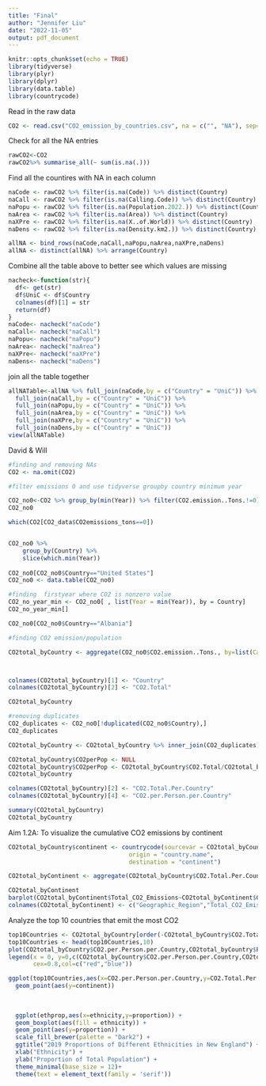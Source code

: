 ```yaml
---
title: "Final"
author: "Jennifer Liu"
date: "2022-11-05"
output: pdf_document
---
```


```r
knitr::opts_chunk$set(echo = TRUE)
library(tidyverse)
library(plyr)
library(dplyr)
library(data.table)
library(countrycode)
```

Read in the raw data
```r
CO2 <- read.csv("CO2_emission_by_countries.csv", na = c("", "NA"), sep=",")
```

Check for all the NA entries
```r
rawCO2<-CO2 
rawCO2%>% summarise_all(~ sum(is.na(.)))
```

Find all the countires with NA in each column
```r
naCode <- rawCO2 %>% filter(is.na(Code)) %>% distinct(Country) 
naCall <- rawCO2 %>% filter(is.na(Calling.Code)) %>% distinct(Country)
naPopu <- rawCO2 %>% filter(is.na(Population.2022.)) %>% distinct(Country)
naArea <- rawCO2 %>% filter(is.na(Area)) %>% distinct(Country)
naXPre <- rawCO2 %>% filter(is.na(X..of.World)) %>% distinct(Country)
naDens <- rawCO2 %>% filter(is.na(Density.km2.)) %>% distinct(Country)

allNA <- bind_rows(naCode,naCall,naPopu,naArea,naXPre,naDens)
allNA <- distinct(allNA) %>% arrange(Country)
```

Combine all the table above to better see which values are missing
```r
nacheck<-function(str){
  df<- get(str)
  df$UniC <- df$Country
  colnames(df)[1] = str
  return(df)
}
naCode<- nacheck("naCode")
naCall<- nacheck("naCall")
naPopu<- nacheck("naPopu")
naArea<- nacheck("naArea")
naXPre<- nacheck("naXPre")
naDens<- nacheck("naDens")
```

join all the table together
```r
allNATable<-allNA %>% full_join(naCode,by = c("Country" = "UniC")) %>% 
  full_join(naCall,by = c("Country" = "UniC")) %>%
  full_join(naPopu,by = c("Country" = "UniC")) %>%
  full_join(naArea,by = c("Country" = "UniC")) %>%
  full_join(naXPre,by = c("Country" = "UniC")) %>%
  full_join(naDens,by = c("Country" = "UniC"))
view(allNATable)
```

David & Will
```r
#finding and removing NAs
CO2 <- na.omit(CO2)

#filter emissions 0 and use tidyverse groupby country minimum year

CO2_no0<-CO2 %>% group_by(min(Year)) %>% filter(CO2.emission..Tons.!=0)
CO2_no0

which(CO2[CO2_data$CO2emissions_tons==0])


CO2_no0 %>% 
    group_by(Country) %>% 
    slice(which.min(Year))
 
CO2_no0[CO2_no0$Country=="United States"]
CO2_no0 <- data.table(CO2_no0)

#finding  firstyear where CO2 is nonzero value
CO2_no_year_min <- CO2_no0[ , list(Year = min(Year)), by = Country] 
CO2_no_year_min[]

CO2_no0[CO2_no0$Country=="Albania"]
```

```r
#finding CO2 emission/population 

CO2total_byCountry <- aggregate(CO2_no0$CO2.emission..Tons., by=list(Category=CO2_no0$Country), FUN=sum) 



colnames(CO2total_byCountry)[1] <- "Country"
colnames(CO2total_byCountry)[2] <- "CO2.Total"

CO2total_byCountry

#removing duplicates
CO2_duplicates <- CO2_no0[!duplicated(CO2_no0$Country),]
CO2_duplicates 

CO2total_byCountry <- CO2total_byCountry %>% inner_join(CO2_duplicates) %>% select("Country","CO2.Total","Population.2022.")

CO2total_byCountry$CO2perPop <- NULL
CO2total_byCountry$CO2perPop <- CO2total_byCountry$CO2.Total/CO2total_byCountry$Population.2022.
CO2total_byCountry

colnames(CO2total_byCountry)[2] <- "CO2.Total.Per.Country"
colnames(CO2total_byCountry)[4] <- "CO2.per.Person.per.Country"

summary(CO2total_byCountry)
CO2total_byCountry 

```
 
 
 Aim 1.2A: To visualize the cumulative CO2 emissions by continent
```r
CO2total_byCountry$continent <- countrycode(sourcevar = CO2total_byCountry[,"Country"],
                                  origin = "country.name",
                                  destination = "continent")

CO2total_byContinent <- aggregate(CO2total_byCountry$CO2.Total.Per.Country, by=list(Category=CO2total_byCountry$continent), FUN=sum)

CO2total_byContinent 
barplot(CO2total_byContinent$Total_CO2_Emissions~CO2total_byContinent$Geographic_Region) #make this plot pretty
colnames(CO2total_byContinent) <- c("Geographic_Region","Total_CO2_Emissions")
```
 
Analyze the top 10 countries that emit the most CO2
```r
top10Countries <- CO2total_byCountry[order(-CO2total_byCountry$CO2.Total.Per.Country),]
top10Countries <- head(top10Countries,10)
plot(CO2total_byCountry$CO2.per.Person.per.Country,CO2total_byCountry$Population.2022.)
legend(x = 0, y=0,c(CO2total_byCountry$CO2.per.Person.per.Country,CO2total_byCountry$Population.2022.),
       cex=0.8,col=c("red","blue"))

ggplot(top10Countries,aes(x=CO2.per.Person.per.Country,y=CO2.Total.Per.Country))+
  geom_point(aes(y=continent))
  
  
  
  ggplot(ethprop,aes(x=ethnicity,y=proportion)) +
  geom_boxplot(aes(fill = ethnicity)) +
  geom_point(aes(y=proportion)) +
  scale_fill_brewer(palette = "Dark2") +
  ggtitle("2019 Proportions of Different Ethnicities in New England") +
  xlab("Ethnicity") +
  ylab("Proportion of Total Population") +
  theme_minimal(base_size = 12)+
  theme(text = element_text(family = 'serif'))

```




